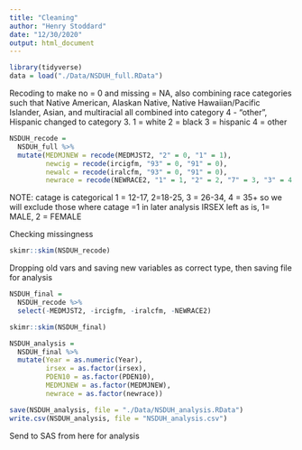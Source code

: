 ```yaml
---
title: "Cleaning"
author: "Henry Stoddard"
date: "12/30/2020"
output: html_document
---
```


```r
library(tidyverse)
data = load("./Data/NSDUH_full.RData")
```

Recoding to make no = 0 and missing = NA, also combining race categories such that Native American, Alaskan Native, Native Hawaiian/Pacific Islander, Asian, and multiracial all combined into category 4 - "other", Hispanic changed to category 3.
1 = white
2 = black
3 = hispanic
4 = other
```r
NSDUH_recode =
  NSDUH_full %>% 
  mutate(MEDMJNEW = recode(MEDMJST2, "2" = 0, "1" = 1),
         newcig = recode(ircigfm, "93" = 0, "91" = 0),
         newalc = recode(iralcfm, "93" = 0, "91" = 0),
         newrace = recode(NEWRACE2, "1" = 1, "2" = 2, "7" = 3, "3" = 4, "4" = 4, "5" = 4, "6" = 4))
```

NOTE: catage is categorical 1 = 12-17, 2=18-25, 3 = 26-34, 4 = 35+ so we will exclude those where catage =1 in later analysis
IRSEX left as is, 1= MALE, 2 = FEMALE


Checking missingness
```r
skimr::skim(NSDUH_recode)
```

Dropping old vars and saving new variables as correct type, then saving file for analysis
```r
NSDUH_final = 
  NSDUH_recode %>% 
  select(-MEDMJST2, -ircigfm, -iralcfm, -NEWRACE2)

skimr::skim(NSDUH_final)

NSDUH_analysis = 
  NSDUH_final %>% 
  mutate(Year = as.numeric(Year),
         irsex = as.factor(irsex),
         PDEN10 = as.factor(PDEN10),
         MEDMJNEW = as.factor(MEDMJNEW),
         newrace = as.factor(newrace))

save(NSDUH_analysis, file = "./Data/NSDUH_analysis.RData")
write.csv(NSDUH_analysis, file = "NSDUH_analysis.csv")
```

Send to SAS from here for analysis
